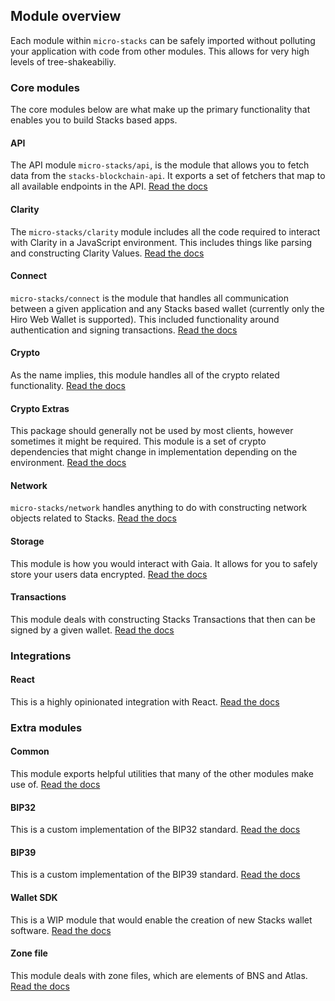 ## Module overview
Each module within `micro-stacks` can be safely imported without polluting your application with code from other modules. This allows for very high levels of tree-shakeabiliy.
### Core modules
The core modules below are what make up the primary functionality that enables you to build Stacks based apps.
#### API
The API module `micro-stacks/api`, is the module that allows you to fetch data from the `stacks-blockchain-api`. It exports a set of fetchers that map to all available endpoints in the API.
[Read the docs](#)
#### Clarity
The `micro-stacks/clarity` module includes all the code required to interact with Clarity in a JavaScript environment. This includes things like parsing and constructing Clarity Values.
[Read the docs](#)

#### Connect
`micro-stacks/connect` is the module that handles all communication between a given application and any Stacks based wallet (currently only the Hiro Web Wallet is supported). This included functionality around authentication and signing transactions.
[Read the docs](#)

#### Crypto
As the name implies, this module handles all of the crypto related functionality.
[Read the docs](#)

#### Crypto Extras
This package should generally not be used by most clients, however sometimes it might be required. This module is a set of crypto dependencies that might change in implementation depending on the environment.
[Read the docs](#)

#### Network
`micro-stacks/network` handles anything to do with constructing network objects related to Stacks.
[Read the docs](#)

#### Storage
This module is how you would interact with Gaia. It allows for you to safely store your users data encrypted.
[Read the docs](#)

#### Transactions
This module deals with constructing Stacks Transactions that then can be signed by a given wallet.
[Read the docs](#)

### Integrations

#### React
This is a highly opinionated integration with React.
[Read the docs](#)

### Extra modules

#### Common
This module exports helpful utilities that many of the other modules make use of.
[Read the docs](#)

#### BIP32
This is a custom implementation of the BIP32 standard.
[Read the docs](#)

#### BIP39
This is a custom implementation of the BIP39 standard.
[Read the docs](#)

#### Wallet SDK
This is a WIP module that would enable the creation of new Stacks wallet software.
[Read the docs](#)

#### Zone file
This module deals with zone files, which are elements of BNS and Atlas.
[Read the docs](#)



